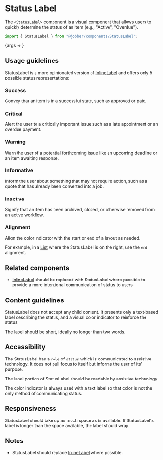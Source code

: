 
<Meta title="Components/StatusLabel" component={StatusLabel} />

# Status Label

The `<StatusLabel>` component is a visual component that allows users to quickly
determine the status of an item (e.g., "Active", "Overdue").

```ts
import { StatusLabel } from "@jobber/components/StatusLabel";
```

<Canvas>
  <Story
    name="StatusLabel"
    args={{
      label: "Bob",
    }}
  >
    {args => <StatusLabel {...args} />}
  </Story>
</Canvas>

<ArgsTable of={StatusLabel} story="StatusLabel" />

## Usage guidelines

StatusLabel is a more opinionated version of
[InlineLabel](/docs/components-inlinelabel--inline-label) and offers only 5
possible status representations:

### Success

Convey that an item is in a successful state, such as approved or paid.

### Critical

Alert the user to a critically important issue such as a late appointment or an
overdue payment.

### Warning

Warn the user of a potential forthcoming issue like an upcoming deadline or an
item awaiting response.

### Informative

Inform the user about something that may not require action, such as a quote
that has already been converted into a job.

### Inactive

Signify that an item has been archived, closed, or otherwise removed from an
active workflow.

<Canvas>
  <Content>
    <StatusLabel label="Success" status="success" alignment="start" />
    <StatusLabel label="Critical" status="critical" alignment="start" />
    <StatusLabel label="Informative" status="informative" alignment="start" />
    <StatusLabel label="Warning" status="warning" alignment="start" />
    <StatusLabel label="Inactive" status="inactive" alignment="start" />
  </Content>
</Canvas>

### Alignment

Align the color indicator with the start or end of a layout as needed.

For example, in a [List](/docs/components-list--list) where the StatusLabel is
on the right, use the `end` alignment.

<Canvas>
  <div style={{ display: "flex", justifyContent: "space-between" }}>
    <StatusLabel label="Start" status="inactive" alignment="start" />
    <StatusLabel label="End" status="inactive" alignment="end" />
  </div>
</Canvas>

## Related components

- [InlineLabel](/docs/components-inlinelabel--inline-label) should be replaced
  with StatusLabel where possible to provide a more intentional communication of
  status to users

## Content guidelines

StatusLabel does not accept any child content. It presents only a text-based
label describing the status, and a visual color indicator to reinforce the
status.

The label should be short, ideally no longer than two words.

## Accessibility

The StatusLabel has a `role` of `status` which is communicated to assistive
technology. It does not pull focus to itself but informs the user of its'
purpose.

The label portion of StatusLabel should be readable by assistive technology.

The color indicator is always used with a text label so that color is not the
only method of communicating status.

## Responsiveness

StatusLabel should take up as much space as is available. If StatusLabel's label
is longer than the space available, the label should wrap.

## Notes

- StatusLabel should replace
  [InlineLabel](/docs/components-inlinelabel--inline-label) where possible.
